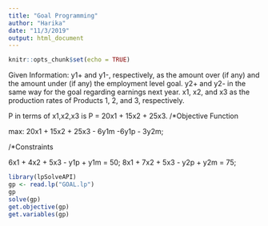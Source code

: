 ---
title: "Goal Programming"
author: "Harika"
date: "11/3/2019"
output: html_document
---

```{r setup, include=FALSE}
knitr::opts_chunk$set(echo = TRUE)
```
Given Information:
 y1+ and y1-, respectively, as the amount over (if any) and the amount under (if any) the employment level goal.
 y2+ and y2- in the same way for the goal regarding earnings next year. 
 x1, x2, and x3 as the production rates of Products 1, 2, and 3, respectively. 

P in terms of x1,x2,x3 is P = 20x1 + 15x2 + 25x3.
/*Objective Function 

max: 20x1 + 15x2 + 25x3 - 6y1m -6y1p - 3y2m;

/*Constraints

6x1 + 4x2 + 5x3 - y1p + y1m = 50;
8x1 + 7x2 + 5x3 - y2p + y2m = 75;



```{r}
library(lpSolveAPI)
gp <- read.lp("GOAL.lp")
gp
solve(gp)
get.objective(gp)
get.variables(gp)
```




